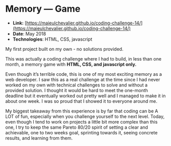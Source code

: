 # Memory — Game

- **Link:** [https://maieulchevalier.github.io/coding-challenge-14/](https://maieulchevalier.github.io/coding-challenge-14/)
- **Date**: May 2018
- **Technologies**: HTML, CSS, javascript

My first project built on my own - no solutions provided.

This was actually a coding challenge where I had to build, in less than one month, a memory game with **HTML, CSS, and javascript only.**

Even though it’s terrible code, this is one of my most exciting memory as a web developer. I saw this as a real challenge at the time since I had never worked on my own with technical challenges to solve and without a provided solution. I thought it would be hard to meet the one-month deadline but it eventually worked out pretty well and I managed to make it in about one week. I was so proud that I showed it to everyone around me.

My biggest takeaway from this experience is by far that coding can be A LOT of fun, especially when you challenge yourself to the next level. Today, even though I tend to work on projects a little bit more complex than this one, I try to keep the same Pareto 80/20 spirit of setting a clear and achievable, one to two weeks goal, sprinting towards it, seeing concrete results, and learning from them.
